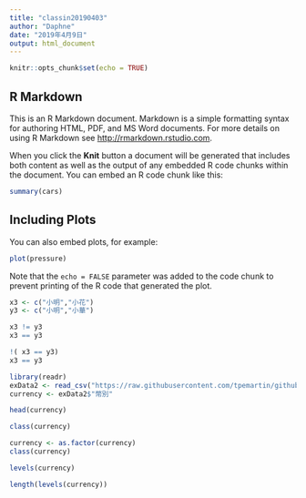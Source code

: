 ```yaml
---
title: "classin20190403"
author: "Daphne"
date: "2019年4月9日"
output: html_document
---
```


```r
knitr::opts_chunk$set(echo = TRUE)
```

## R Markdown

This is an R Markdown document. Markdown is a simple formatting syntax for authoring HTML, PDF, and MS Word documents. For more details on using R Markdown see <http://rmarkdown.rstudio.com>.

When you click the **Knit** button a document will be generated that includes both content as well as the output of any embedded R code chunks within the document. You can embed an R code chunk like this:

```r
summary(cars)
```

## Including Plots

You can also embed plots, for example:

```r
plot(pressure)
```



Note that the `echo = FALSE` parameter was added to the code chunk to prevent printing of the R code that generated the plot.
```r
x3 <- c("小明","小花")
y3 <- c("小明","小華")
```

```r
x3 != y3
x3 == y3
```

```r
!( x3 == y3)
x3 == y3
```

```r
library(readr)
exData2 <- read_csv("https://raw.githubusercontent.com/tpemartin/github-data/master/exData2.csv")
currency <- exData2$"幣別"
```
```r
head(currency)
```

```r
class(currency)
```

```r
currency <- as.factor(currency)
class(currency)
```

```r
levels(currency)
```
```r
length(levels(currency))
```

